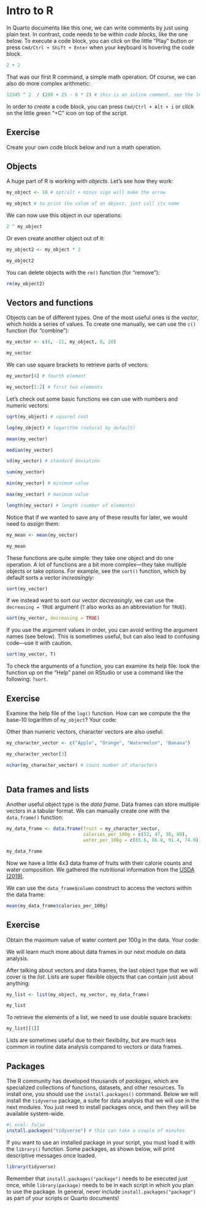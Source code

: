 # Intro to R

In Quarto documents like this one, we can write comments by just using plain text. In contrast, code needs to be within *code blocks*, like the one below. To execute a code block, you can click on the little "Play" button or press `Cmd/Ctrl + Shift + Enter` when your keyboard is hovering the code block.

```r
2 + 2
```

That was our first R command, a simple math operation. Of course, we can also do more complex arithmetic:

```r
12345 ^ 2  / (200 + 25 - 6 * 2) # this is an inline comment, see the leading "#"
```

In order to *create* a code block, you can press `Cmd/Ctrl + Alt + i` or click on the little green "+C" icon on top of the script.

::: {.callout-note}

## Exercise

Create your own code block below and run a math operation.

:::

## Objects

A huge part of R is working with *objects*. Let's see how they work:

```r
my_object <- 10 # opt/alt + minus sign will make the arrow 
```

```r
my_object # to print the value of an object, just call its name
```

We can now use this object in our operations:

```r
2 ^ my_object
```

Or even create another object out of it:

```r
my_object2 <- my_object * 2
```

```r
my_object2
```

You can delete objects with the `rm()` function (for "remove"):

```r
rm(my_object2)
```

## Vectors and functions 

Objects can be of different types. One of the most useful ones is the *vector*, which holds a series of values. To create one manually, we can use the `c()` function (for "combine"):

```r
my_vector <- c(6, -11, my_object, 0, 20)
```

```r
my_vector
```

We can use square brackets to retrieve parts of vectors:

```r
my_vector[4] # fourth element
```

```r
my_vector[1:2] # first two elements
```

Let's check out some basic functions we can use with numbers and numeric vectors:

```r
sqrt(my_object) # squared root
```

```r
log(my_object) # logarithm (natural by default)
```

```r
mean(my_vector)
```

```r
median(my_vector)
```

```r
sd(my_vector) # standard deviation
```

```r
sum(my_vector)
```

```r
min(my_vector) # minimum value
```

```r
max(my_vector) # maximum value
```

```r
length(my_vector) # length (number of elements)
```

Notice that if we wanted to save any of these results for later, we would need to *assign* them:

```r
my_mean <- mean(my_vector)
```

```r
my_mean
```

These functions are quite simple: they take one object and do one operation. A lot of functions are a bit more complex---they take multiple objects or take options. For example, see the `sort()` function, which by default sorts a vector *increasingly*:

```r
sort(my_vector)
```

If we instead want to sort our vector *decreasingly*, we can use the `decreasing = TRUE` argument (`T` also works as an abbreviation for `TRUE`).  

```r
sort(my_vector, decreasing = TRUE)
```

::: {.callout-tip}

If you use the argument values in order, you can avoid writing the argument names (see below). This is sometimes useful, but can also lead to confusing code---use it with caution.

```r
sort(my_vector, T)
```

:::

To check the arguments of a function, you can examine its help file: look the function up on the "Help" panel on RStudio or use a command like the following: `?sort`.

::: {.callout-note}

## Exercise

Examine the help file of the `log()` function. How can we compute the the base-10 logarithm of `my_object`? Your code:

:::

Other than numeric vectors, character vectors are also useful:

```r
my_character_vector <- c("Apple", "Orange", "Watermelon", "Banana")
```

```r
my_character_vector[3]
```

```r
nchar(my_character_vector) # count number of characters
```

```r

```


## Data frames and lists

Another useful object type is the *data frame*. Data frames can store multiple vectors in a tabular format. We can manually create one with the `data.frame()` function:

```r
my_data_frame <- data.frame(fruit = my_character_vector,
                            calories_per_100g = c(52, 47, 30, 89),
                            water_per_100g = c(85.6, 86.8, 91.4, 74.9))
```

```r
my_data_frame
```

Now we have a little 4x3 data frame of fruits with their calorie counts and water composition. We gathered the nutritional information from the [USDA (2019)](https://fdc.nal.usda.gov/).

We can use the `data_frame$column` construct to access the vectors within the data frame:

```r
mean(my_data_frame$calories_per_100g)
```

::: {.callout-note}

## Exercise

Obtain the maximum value of water content per 100g in the data. Your code:

:::

We will learn much more about data frames in our next module on data analysis. 

After talking about vectors and data frames, the last object type that we will cover is the *list*. Lists are super flexible objects that can contain just about anything:

```r
my_list <- list(my_object, my_vector, my_data_frame)
```

```r
my_list
```

To retrieve the elements of a list, we need to use double square brackets:

```r
my_list[[1]]
```

Lists are sometimes useful due to their flexibility, but are much less common in routine data analysis compared to vectors or data frames.

## Packages

The R community has developed thousands of *packages*, which are specialized collections of functions, datasets, and other resources. To install one, you should use the `install.packages()` command. Below we will install the `tidyverse` package, a suite for data analysis that we will use in the next modules. You just need to install packages once, and then they will be available system-wide.

```r
#| eval: false
install.packages("tidyverse") # this can take a couple of minutes
```

If you want to use an installed package in your script, you must load it with the `library()` function. Some packages, as shown below, will print descriptive messages once loaded.

```r
library(tidyverse)
```

::: {.callout-warning}
Remember that `install.packages("package")` needs to be executed just once, while `library(package)` needs to be in each script in which you plan to use the package. In general, never include `install.packages("package")` as part of your scripts or Quarto documents!
:::
